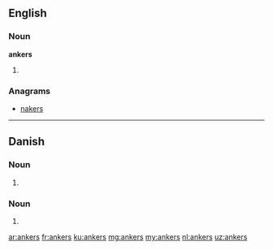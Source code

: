 ==English==

===Noun===
'''ankers'''

# {{plural of|anker}}

===Anagrams===
* [[nakers#English|nakers]]

----

==Danish==

===Noun===
{{head|da|noun form|g=n}}

# {{form of|genitive singular indefinite|anker|lang=da}}

===Noun===
{{head|da|noun form|head=ankes}} {{c}}

# {{form of|genitive plural indefinite|anke|lang=da}}

[[ar:ankers]]
[[fr:ankers]]
[[ku:ankers]]
[[mg:ankers]]
[[my:ankers]]
[[nl:ankers]]
[[uz:ankers]]